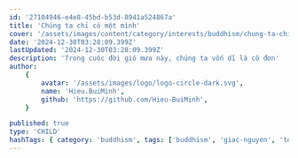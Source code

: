 ```yaml
---
id: '27104946-e4e8-45bd-b53d-8941a524867a'
title: 'Chúng ta chỉ có một mình'
cover: '/assets/images/content/category/interests/buddhism/chung-ta-chi-co-mot-minh-cover.png'
date: '2024-12-30T03:28:09.399Z'
lastUpdated: '2024-12-30T03:28:09.399Z'
description: 'Trong cuộc đời gió mưa này, chúng ta vốn dĩ là cô đơn'
author:
    {
        avatar: '/assets/images/logo/logo-circle-dark.svg',
        name: 'Hieu.BuiMinh',
        github: 'https://github.com/Hieu-BuiMinh',
    }

published: true
type: 'CHILD'
hashTags: { category: 'buddhism', tags: ['buddhism', 'giac-nguyen', 'toai-khanh'] }
---
```


<Audio src="/assets/audios/content/category/interests/buddhism/chung-ta-chi-co-mot-minh.mp3" />

"Chúng ta rất cần một chỗ để quay về; vì sao vậy? Vì trong cuộc đời gió mưa này, chúng ta vốn dĩ là cô đơn. Cô đơn trong cái dòng luân hồi thăm thẳm, cô đơn ngay trong cái đời sống này. Kể từ lúc lọt lòng mẹ, rồi chúng ta vào đời, chúng ta có gia đình, chúng ta có sự nghiệp, rồi chúng ta có tuổi, chúng ta đi vào quan tài; trước sau chỉ có một mình thôi.

Cho dù chúng ta có vợ, có chồng, cho dù chúng ta có tình yêu, có sự nghiệp, chúng ta có con cái, có bạn bè láng giềng, nhưng mà xét cho cùng, trong bóng tối của cuộc đời, mỗi người chỉ ngồi lại với cái bóng của mình thôi. Tin lời tôi đi, kề vai tựa má là trên hình thức để quay phim chụp ảnh, để mà người ngoài nhìn vào thôi. Nhưng, trong căn bản rốt ráo, mỗi người chúng ta vẫn có mặt trong đời này một mình.

Là nghĩa là sao? Có nghĩa là cái cơn đau của thân mình, cơn đau thân xác và cơn đau tâm lý, không có chồng nào, không có vợ nào sẽ san sẻ cho mình được. Quý vị có hiểu không? Sáng nay, tụi tui đi ra ngoài đầu ngõ, tui mua điểm tâm cho con của tui, tui bị cái bà bán hàng rong bả chửi. Cái bực mình á, tui đâu có chia sẻ cho vợ tui được. Mà nếu mà vợ tui có giận ké thì cái đó là phần của bả, cái phần tui thì nó y nguyên, có hiểu hông? Chỉ một cơn giận với bà bán hàng rong thôi là đã bà xã rồi, tui không có chia sẻ cho tui được.

Rồi tui, tui đạp gai, tui bị mắc xương, bụi vô mắt; rồi tui, tui bị sạn thận, tui bị đau bao tử, blablabla... Tất cả những cái đó, phần ai nấy chịu. Đó là nỗi cô đơn của chúng ta.

Cho nên, tôi gọi là cuộc đời mưa gió này. Trên hành trình vạn lý của đời sống nói riêng và của dòng sinh tử nói chung, trên cái hành trình mưa gió đó, chúng ta trước sau chỉ có một mình. Và mỗi người cần có một mái nhà để mà quay về. Cái mái nhà đó đã được Đức Phật nói rất rõ trong kinh Chuyển Pháp Luân, Trường Bộ. Ngài nói rằng toàn bộ thế giới này nó chỉ là cái chỗ hiện hữu của 6 căn, 6 trần thôi.

Có nghe kịp không? Tôi hỏi các vị, tôi hỏi từng điều, như là tôi nói chuyện với đám mẫu giáo nha. Tôi cầm cái ly nước này lên, tôi uống rồi tôi để xuống, có phải là 6 căn của tôi đang làm việc không? Hình như tôi có hỏi rồi nha, bữa nay ôn lại. Tôi nhìn quý vị mà tôi giảng, có phải là 6 căn đang làm việc không? Các vị thương, nhớ một người, căm, nhẫn một người, cũng là 6 căn đang làm việc đúng không?

Các vị đi xe, đi máy bay, các vị bơi lội, các vị lội suối, lội sình, không có việc làm nào, nói cười buồn vui, mà không là hoạt động của 6 căn. Cho nên, nói gọn lại, nói chốt lại, nói túm lại, thì toàn bộ đời sống của mình, nó chỉ là những cái chuỗi giây phút vận hành hoạt động của 6 căn.

Cái vấn đề lớn của chúng ta là gì? Là chúng ta buông trôi, thả nổi và bỏ ngỏ cái hoạt động của 6 căn, lâu ngày thành nết và thành nếp, đi lâu thì thành đường. Xưa nay, mình không bao giờ có dịp để ý xem coi mắt, tai, mũi, lưỡi của mình nó đang hoạt động theo cái hướng nào.

Tôi nói lại một lần nữa, bất cứ ai trước mặt tôi tại đây và bây giờ, không thấy rằng bản thân mình, cục thịt mấy chục kí lô này, là của nợ, thì đừng hòng nói đến chuyện tu hành. Các vị đừng có nói với tôi các vị quy y với ngài Kim Triệu, ngài Tịnh Giác, ngài Hộ Pháp, ngài Viên Minh, ngài Giác Chánh, ngài Khippapanno blabla... Các vị đừng có khoe tôi cái đó.

Tôi muốn hỏi một câu thôi: Các vị đi tắm, đi ăn, đi rửa mặt, thay áo quần, quý vị thấy cái cục nợ này nó là của nợ hay không? Nếu mà thấy cái thân này nó là của nợ á, thì cái chuyện tu hành mình nó mới kết quả. Tui biết, có lẽ các vị ít bao giờ nghe một vị nào lên nói kiểu kỳ cục như vậy. Gặp mặt ổng là ổng cứ kêu mình quán chiếu thân này là của nợ. Là vì sao? Là vì không thấy nó là của nợ, thì mình sẽ thấy nó là một cái gì đó rất là hay ho. Mà khi mình thấy nó là cái gì đó rất là hay ho, thì mình rất dễ bị tổn thương..."

-Sư Giác Nguyên ~ Toại Khanh-

[Chép lại bài giảng của Sư]
